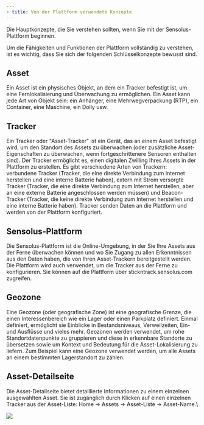 ```yaml
---
- title: Von der Plattform verwendete Konzepte
---
```


Die Hauptkonzepte, die Sie verstehen sollten, wenn Sie mit der Sensolus-Plattform beginnen.

Um die Fähigkeiten und Funktionen der Plattform vollständig zu verstehen, ist es wichtig, dass Sie sich der folgenden Schlüsselkonzepte bewusst sind.

## Asset

Ein Asset ist ein physisches Objekt, an dem ein Tracker befestigt ist, um eine Fernlokalisierung und Überwachung zu ermöglichen. Ein Asset kann jede Art von Objekt sein: ein Anhänger, eine Mehrwegverpackung (RTP), ein Container, eine Maschine, ein Dolly usw.

## Tracker

Ein Tracker oder "Asset-Tracker" ist ein Gerät, das an einem Asset befestigt wird, um den Standort des Assets zu überwachen (oder zusätzliche Asset-Eigenschaften zu überwachen, wenn fortgeschrittenere Sensoren enthalten sind). Der Tracker ermöglicht es, einen digitalen Zwilling Ihres Assets in der Plattform zu erstellen. Es gibt verschiedene Arten von Trackern: verbundene Tracker (Tracker, die eine direkte Verbindung zum Internet herstellen und eine interne Batterie haben), extern mit Strom versorgte Tracker (Tracker, die eine direkte Verbindung zum Internet herstellen, aber an eine externe Batterie angeschlossen werden müssen) und Beacon-Tracker (Tracker, die keine direkte Verbindung zum Internet herstellen und eine interne Batterie haben). Tracker senden Daten an die Plattform und werden von der Plattform konfiguriert.

## Sensolus-Plattform

Die Sensolus-Plattform ist die Online-Umgebung, in der Sie Ihre Assets aus der Ferne überwachen können und wo Sie Zugang zu allen Erkenntnissen aus den Daten haben, die von Ihren Asset-Trackern bereitgestellt werden. Die Plattform wird auch verwendet, um die Tracker aus der Ferne zu konfigurieren. Sie können auf die Plattform über stickntrack.sensolus.com zugreifen.

## Geozone

Eine Geozone (oder geografische Zone) ist eine geografische Grenze, die einen Interessenbereich wie ein Lager oder einen Parkplatz definiert. Einmal definiert, ermöglicht sie Einblicke in Bestandsniveaus, Verweilzeiten, Ein- und Ausflüsse und vieles mehr. Geozonen werden verwendet, um rohe Standortdatenpunkte zu gruppieren und diese in erkennbare Standorte zu übersetzen sowie um Kontext und Bedeutung für die Asset-Lokalisierung zu liefern. Zum Beispiel kann eine Geozone verwendet werden, um alle Assets an einem bestimmten Lagerstandort zu zählen.

## Asset-Detailseite

Die Asset-Detailseite bietet detaillierte Informationen zu einem einzelnen ausgewählten Asset. Sie ist zugänglich durch Klicken auf einen einzelnen Tracker aus der Asset-Liste: Home → Assets → Asset-Liste → Asset-Name.\\

<Frame caption="">
  <img src="https://cloud.sensolus.com/documentation/images/userinterface/geozones/Geozone_Current_Of_Asset.png" />
</Frame>
